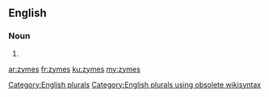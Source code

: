 ==English==

===Noun===
{{head|en}}

# {{plural of|zyme}}

[[Category:English plurals]][[Category:English plurals using obsolete wikisyntax]]

[[ar:zymes]]
[[fr:zymes]]
[[ku:zymes]]
[[my:zymes]]